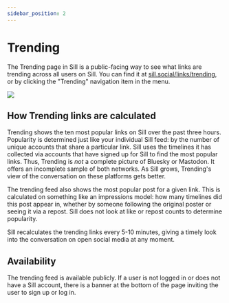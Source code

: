 ```yaml
---
sidebar_position: 2
---
```


# Trending

The Trending page in Sill is a public-facing way to see what links are trending across all users on Sill. You can find it at [sill.social/links/trending](https://sill.social/links/trending), or by clicking the "Trending" navigation item in the menu.

<div style={{
  maxWidth: "500px",
  margin: "0 auto"
}}>
<img src={require('./assets/trending.png').default} style={{
  width: "100%",
  height: "auto"
}} />
</div>

## How Trending links are calculated

Trending shows the ten most popular links on Sill over the past three hours. Popularity is determined just like your individual Sill feed: by the number of unique accounts that share a particular link. Sill uses the timelines it has collected via accounts that have signed up for Sill to find the most popular links. Thus, Trending is *not* a complete picture of Bluesky or Mastodon. It offers an incomplete sample of both networks. As Sill grows, Trending's view of the conversation on these platforms gets better.

The trending feed also shows the most popular post for a given link. This is calculated on something like an impressions model: how many timelines did this post appear in, whether by someone following the original poster or seeing it via a repost. Sill does not look at like or repost counts to determine popularity. 

Sill recalculates the trending links every 5-10 minutes, giving a timely look into the conversation on open social media at any moment.

## Availability

The trending feed is available publicly. If a user is not logged in or does not have a Sill account, there is a banner at the bottom of the page inviting the user to sign up or log in.


